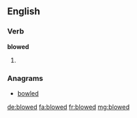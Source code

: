 ==English==

===Verb===
'''blowed'''
# {{context|dialect}} {{en-past of|blow}}

===Anagrams===
* [[bowled#English|bowled]]

[[de:blowed]]
[[fa:blowed]]
[[fr:blowed]]
[[mg:blowed]]